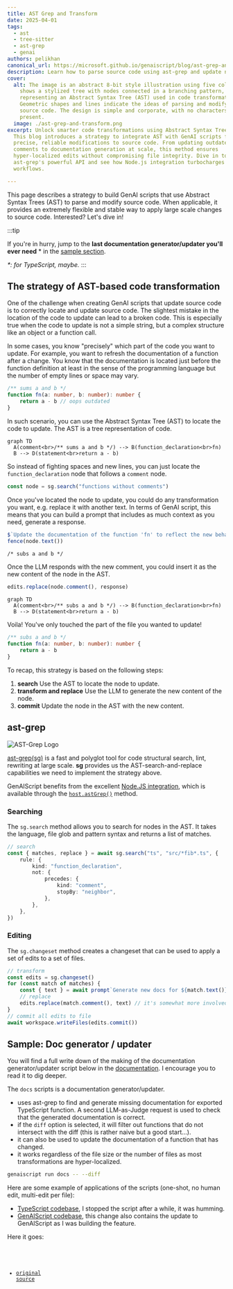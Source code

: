 ```yaml
---
title: AST Grep and Transform
date: 2025-04-01
tags:
  - ast
  - tree-sitter
  - ast-grep
  - genai
authors: pelikhan
canonical_url: https://microsoft.github.io/genaiscript/blog/ast-grep-and-transform
description: Learn how to parse source code using ast-grep and update nodes in the tree.
cover:
  alt: The image is an abstract 8-bit style illustration using five colors. It
    shows a stylized tree with nodes connected in a branching pattern,
    representing an Abstract Syntax Tree (AST) used in code transformation.
    Geometric shapes and lines indicate the ideas of parsing and modifying
    source code. The design is simple and corporate, with no characters or text
    present.
  image: ./ast-grep-and-transform.png
excerpt: Unlock smarter code transformations using Abstract Syntax Trees (AST).
  This blog introduces a strategy to integrate AST with GenAI scripts for
  precise, reliable modifications to source code. From updating outdated
  comments to documentation generation at scale, this method ensures
  hyper-localized edits without compromising file integrity. Dive in to explore
  ast-grep's powerful API and see how Node.js integration turbocharges your
  workflows.

---
```



This page describes a strategy to build GenAI scripts that use Abstract Syntax Trees (AST) to parse
and modify source code. When applicable, it provides an extremely flexible and stable way to
apply large scale changes to source code. Interested? Let's dive in!

:::tip

If you're in hurry, jump to the **last documentation generator/updater you'll ever need** \*
in the [sample section](#sample).

_\*: for TypeScript, maybe._
:::

## The strategy of AST-based code transformation

One of the challenge when creating GenAI scripts that update source code is to correctly locate and update source code.
The slightest mistake in the location of the code to update can lead to a broken code. This is especially true when
the code to update is not a simple string, but a complex structure like an object or a function call.

In some cases, you know "precisely" which part of the code you want
to update. For example, you want to refresh the documentation of a function after a change. You know
that the documentation is located just before the function definition at least in the sense of the programming language
but the number of empty lines or space may vary.

```ts title="math.ts"
/** sums a and b */
function fn(a: number, b: number): number {
    return a - b // oops outdated
}
```

In such scenario, you can use the Abstract Syntax Tree (AST) to locate the code to update. The AST is a tree representation of
code.

```mermaid
graph TD
  A(comment<br>/** sums a and b */) --> B(function_declaration<br>fn)
  B --> D(statement<br>return a - b)
```

So instead of fighting spaces and new lines, you can just locate the `function_declaration` node that follows
a `comment` node.

```ts title="docs.genai.mts" wrap
const node = sg.search("functions without comments")
```

Once you've located the node to update, you could do any transformation you want, e.g. replace it with another text.
In terms of GenAI script, this means that you can build a prompt that includes as much context as you need, generate a response.

```ts title="docs.genai.mts" wrap
$`Update the documentation of the function 'fn' to reflect the new behavior of the function.`
fence(node.text())
```

```txt
/* subs a and b */
```

Once the LLM responds with the new comment, you could insert it as the new content of the node in the AST.

```ts title="docs.genai.mts"
edits.replace(node.comment(), response)
```

```mermaid
graph TD
  A(comment<br>/** subs a and b */) --> B(function_declaration<br>fn)
  B --> D(statement<br>return a - b)
```

Voila! You've only touched the part of the file you wanted to update!

```ts title="math.ts"
/** subs a and b */
function fn(a: number, b: number): number {
    return a - b
}
```

To recap, this strategy is based on the following steps:

1. **search** Use the AST to locate the node to update.
2. **transform and replace** Use the LLM to generate the new content of the node.
3. **commit** Update the node in the AST with the new content.

## ast-grep

![AST-Grep Logo](https://ast-grep.github.io/logo.svg)

[ast-grep(sg)](https://ast-grep.github.io/) is a fast and polyglot tool for code structural search,
lint, rewriting at large scale. **sg** provides us the AST-search-and-replace capabilities we need to
implement the strategy above.

GenAIScript benefits from the excellent [Node.JS integration](https://ast-grep.github.io/reference/api.html#napi),
which is available through the [`host.astGrep()`](https://microsoft.github.io/genaiscript/reference/scripts/ast-grep) method.

### Searching

The `sg.search` method allows you to search for nodes in the AST. It takes the language, file glob
and pattern syntax and returns a list of matches.

```ts title="docs.genai.mts" wrap
// search
const { matches, replace } = await sg.search("ts", "src/*fib*.ts", {
    rule: {
        kind: "function_declaration",
        not: {
            precedes: {
                kind: "comment",
                stopBy: "neighbor",
            },
        },
    },
})
```

### Editing

The `sg.changeset` method creates a changeset that can be used to apply a set of edits to a set of files.

```ts
// transform
const edits = sg.changeset()
for (const match of matches) {
    const { text } = await prompt`Generate new docs for ${match.text()}`
    // replace
    edits.replace(match.comment(), text) // it's somewhat more involved
}
// commit all edits to file
await workspace.writeFiles(edits.commit())
```

## Sample: Doc generator / updater <a id="sample"></a>

You will find a full write down of the making of the documentation generator/updater script below
in the [documentation](/genaiscript/reference/scripts/ast-grep). I encourage you to read it to dig deeper.

The `docs` scripts is a documentation generator/updater.

- uses ast-grep to find and generate missing documentation for exported TypeScript function. A second LLM-as-Judge
  request is used to check that the generated documentation is correct.
- if the `diff` option is selected, it will filter out functions that do not intersect with the
  diff (this is rather naive but a good start...).
- it can also be used to update the documentation of a function that has changed.
- it works regardless of the file size or the number of files as most transformations are hyper-localized.

```sh title="generate and refresh my docs plz"
genaiscript run docs -- --diff
```

Here are some example of applications of the scripts (one-shot, no human edit, multi-edit per file):

- [TypeScript codebase](https://github.com/pelikhan/TypeScript/pull/1), I stopped the script after a while, it was humming.
- [GenAIScript codebase](https://github.com/microsoft/genaiscript/pull/1376/files), this change also contains the update to GenAIScript as I was building the feature.

Here it goes:

<Code code={code} lang="ts" wrap title="docs.genai.mts" />

- [original source](https://github.com/microsoft/genaiscript/blob/main/genaisrc/docs.genai.mts)
